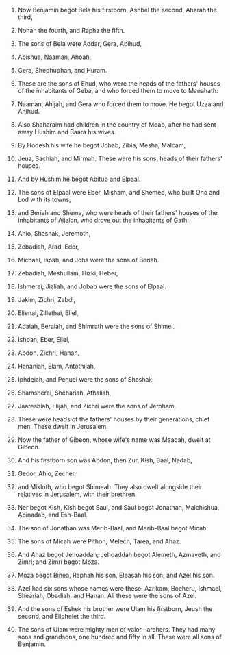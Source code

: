 
1. Now Benjamin begot Bela his firstborn, Ashbel the second, Aharah the third,

2. Nohah the fourth, and Rapha the fifth.

3. The sons of Bela were Addar, Gera, Abihud,

4. Abishua, Naaman, Ahoah,

5. Gera, Shephuphan, and Huram.

6. These are the sons of Ehud, who were the heads of the fathers' houses of the inhabitants of Geba, and who forced them to move to Manahath:

7. Naaman, Ahijah, and Gera who forced them to move. He begot Uzza and Ahihud.

8. Also Shaharaim had children in the country of Moab, after he had sent away Hushim and Baara his wives.

9. By Hodesh his wife he begot Jobab, Zibia, Mesha, Malcam,

10. Jeuz, Sachiah, and Mirmah. These were his sons, heads of their fathers' houses.

11. And by Hushim he begot Abitub and Elpaal.

12. The sons of Elpaal were Eber, Misham, and Shemed, who built Ono and Lod with its towns;

13. and Beriah and Shema, who were heads of their fathers' houses of the inhabitants of Aijalon, who drove out the inhabitants of Gath.

14. Ahio, Shashak, Jeremoth,

15. Zebadiah, Arad, Eder,

16. Michael, Ispah, and Joha were the sons of Beriah.

17. Zebadiah, Meshullam, Hizki, Heber,

18. Ishmerai, Jizliah, and Jobab were the sons of Elpaal.

19. Jakim, Zichri, Zabdi,

20. Elienai, Zillethai, Eliel,

21. Adaiah, Beraiah, and Shimrath were the sons of Shimei.

22. Ishpan, Eber, Eliel,

23. Abdon, Zichri, Hanan,

24. Hananiah, Elam, Antothijah,

25. Iphdeiah, and Penuel were the sons of Shashak.

26. Shamsherai, Shehariah, Athaliah,

27. Jaareshiah, Elijah, and Zichri were the sons of Jeroham.

28. These were heads of the fathers' houses by their generations, chief men. These dwelt in Jerusalem.

29. Now the father of Gibeon, whose wife's name was Maacah, dwelt at Gibeon.

30. And his firstborn son was Abdon, then Zur, Kish, Baal, Nadab,

31. Gedor, Ahio, Zecher,

32. and Mikloth, who begot Shimeah. They also dwelt alongside their relatives in Jerusalem, with their brethren.

33. Ner begot Kish, Kish begot Saul, and Saul begot Jonathan, Malchishua, Abinadab, and Esh-Baal.

34. The son of Jonathan was Merib-Baal, and Merib-Baal begot Micah.

35. The sons of Micah were Pithon, Melech, Tarea, and Ahaz.

36. And Ahaz begot Jehoaddah; Jehoaddah begot Alemeth, Azmaveth, and Zimri; and Zimri begot Moza.

37. Moza begot Binea, Raphah his son, Eleasah his son, and Azel his son.

38. Azel had six sons whose names were these: Azrikam, Bocheru, Ishmael, Sheariah, Obadiah, and Hanan. All these were the sons of Azel.

39. And the sons of Eshek his brother were Ulam his firstborn, Jeush the second, and Eliphelet the third.

40. The sons of Ulam were mighty men of valor--archers. They had many sons and grandsons, one hundred and fifty in all. These were all sons of Benjamin.


